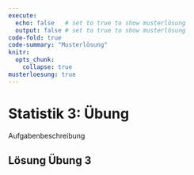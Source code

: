 ```yaml
---
execute: 
  echo: false   # set to true to show musterlösung
  output: false # set to true to show musterlösung
code-fold: true
code-summary: "Musterlösung"
knitr:
  opts_chunk: 
    collapse: true
musterloesung: true
---
```


# Statistik 3: Übung

Aufgabenbeschreibung


:::{.callout-note .content-hidden unless-meta="muesterloesung"}

## Lösung Übung 3

```r

```

:::
